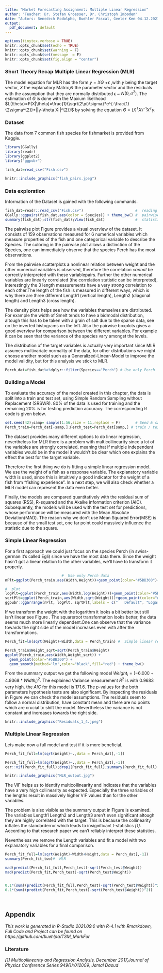 ```yaml
---
title: "Market Forecasting Assignment: Multiple Linear Regression"
author: "Teacher: Dr. Stefan Groesser, Dr. Christoph Imboden"
date: "Autors: Benedech Rodolpho, Buehler Pascal, Geeler Ken 04.12.2021"
output:
  pdf_document: default
---
```


```r
options(tinytex.verbose = TRUE)
knitr::opts_chunk$set(echo = TRUE)
knitr::opts_chunk$set(warning = F)
knitr::opts_chunk$set(message  = F)
knitr::opts_chunk$set(fig.align = "center")
```
###  Short Theory Recap Multiple Linear Regression (MLR)
The model equation for MLR has the form  $y=X\Theta$ +$\epsilon$ ,with $y$ being the target vector, $X$ the explanatory Matrix,$\Theta$ the parameter vector and the residuals with the assumption that they are normally distributed  $\epsilon$ ~  $N(0,\sigma^{2})$. The estimation of $\Theta$ is done with the Maxium likelihood  $L(\theta)=P(X|\theta)=\frac{1}{\sqrt(2\pi)\sigma}*e^{-\frac{1}{2\sigma^{2}}*||y-\theta X||^{2}}$ by solving the equation $\Theta=(X^{T}X)^{-1}X^{T}y$.

###  Dataset
The data from 7 common fish species for fishmarket is provided from Kaggle.

```r
library(GGally)
library(readr)
library(ggplot2)
library("ggpubr")

fish_dat=read_csv("Fish.csv")
```


```r
knitr::include_graphics("fish_pairs.jpeg")
```

\newpage


###  Data exploration

Information of the Dataset is gained with the following commands. 
```r
fish_dat=readr::read_csv("Fish.csv")                        #  reading as tibble
GGally::ggpairs(fish_dat,aes(color = Species)) + theme_bw() #  pairwise plot 
summary(fish_dat);str(fish_dat);View(fish_dat)              #  statistics and structure
``` 

The pairwise plot Figure \ref{fig:pairwise} provides a visual overview of the dataset. It consists of 159 observations measured for 6 numerical variables which measure properties of the fish and one categorical variable to describe the Species. The coloring in the pairwise plot allows a distinction of the Species, one can immediately observe that the species Perch has the most observations.

From the pairwise scatterplots  a nonlinear relation between weight and the other numerical variables is observed, therefore the correlation *cannot* be correctly interpreted with these variablepairs.
Further the other numerical variables are linearly correlated (the correlation statistic can be interpreted), interestingly the 3 length measurements have a very strong correlation to each other.The length of the fish is measured in different ways, which is why there are three different Length1 (vertical length), Length2 (diagonal length) and Length3 (cross length).

The density plots helps see how the variables themselves are distributed. For example the width of Smelt tends to have a bidmodal distribution, altough this has to be taken with a grain of salt due to the sparse data, see on the inverted histograms on the left. 
Also the pairwise boxplots gives a good overview for comparison between the different variables. For example it can be seen that the variance of the species vary amongst the levels.

The distribution of the target variables is actually very important since MLR assumes multivariate normality of the data, for other distributions we might choose another model such as a Generalized-Linear-Model to improve the model validity, but for this analysis we stick to MLR.

```r
Perch_dat=fish_dat%>%dplyr::filter(Species=="Perch") # Use only Perch 
```


###  Building a Model

To evaluate the accuracy of the model created in this chapter, the data is split into a train and test set,  using Simple Random Sampling without Replacement (SRSWR). 80% of the data is used for training and the remaining 20% is for testing prediction accuracy. The corresponding R code is given below.


```r
set.seed(42);samp= sample(1:56,size = 11,replace = F)       # Seed & sample size 80%
Perch_train=Perch_dat[-samp,];Perch_test=Perch_dat[samp,] # train / test sample
```

The dataset provides many different options to do linear regression, nevertheless for MLR there is a problem with multicollinearity since a lot of the variables are strongly correlated, meaning that if multiple independent variables would be in the model it wouldn't be clear which one explains the effect the best for the target variable.

Therefore the first thing we do is fitting a simple linear regression model. We use the weight of a fish as a response variable. The  explanatory variable width is used, since this is intuitively a good indicator for the weight of a fish from "fishing experience". In a next step, we will also check whether a MLR model can represent the data even better.

Finally, the models are compared quantitatively with the residual sum of squares (RSS), R-squared and the Akaike information criterion (AIC). Subsequently, the models will be used with the test set for predictions, whose performance  will be measured with the Mean Absolute Deviation(MAD). The reason why we don't use Mean Squared Error(MSE) is because of the small test set, one far point could massively influence the statistic due to the square.

###  Simple Linear Regression

For a first approach we could just focus on the species Perch (in swiss-german it's called Egli) since we have the most data there. Since  the weight hasn't got a linear relation to the other variables, we'll have to transform it properly.



```r
                          #  Use only Perch data
nPlt=ggplot(Perch_train,aes(Width,Weight))+geom_point(color="#5BB300")+ theme_bw()

#  plot 
logPlt=ggplot(Perch_train,aes(Width,log(Weight)))+geom_point(color="#5BB300")  + theme_bw()                  
sqrtPlt=ggplot(Perch_train,aes(Width,sqrt(Weight)))+geom_point(color="#5BB300")+ theme_bw()
ggpubr::ggarrange(nPlt, logPlt, sqrtPlt,labels = c("   Default", "Logarithm", "Square root"),ncol = 3, nrow = 1)
```

If we transform the weight with the logarithm it looks a bit better but still isn't linear see Figure \ref{fig:transformation}. The squareroot transformation looks better, the data seems much more linearly dependent.One can observe that the  variance towards the right side of the model increases even with after the transformations.

```r
Perch_fit=lm(sqrt(Weight)~Width,data = Perch_train) #  Simple linear regression model
``` 

```r
Perch_train$Weight_sqrt=sqrt(Perch_train$Weight)
ggplot(Perch_train,aes(Width,Weight_sqrt)) +
  geom_point(color="#5BB300") +
  geom_smooth(method='lm',color="black",fill="red") + theme_bw()
```

From the summary output we get the following model $Weight_{i}=(-6.000 + 4.9368 * Width_{i})^{2}$. The explained Variance measurement $R^{2}$ is with $0.9683$ very high. the $AIC$ for this model is $171.6$. The p-values for the both parameters hypothesis tests are also significant. By inspecting the residuals in Figure \ref{fig:resid_perch} we can check the model assumptions. The residuals seem to follow a normal distribution, have constant mean and there are no points which are crucial to shift the model. Nevertheless the variance is not constant and increases towards the right side. 

```r
knitr::include_graphics("Residuals_1_4.jpeg")
```

\newpage

###  Multiple Linear Regression

Lets make now a full model and test if it is more beneficial.


```r
Perch_fit_full=lm(sqrt(Weight)~.,data = Perch_dat[,-1])                #  MLR
```

```r
Perch_fit_full=lm(sqrt(Weight)~.,data = Perch_dat[,-1])                #  MLR
car::vif(Perch_fit_full);drop1(Perch_fit_full);summary(Perch_fit_full) #  VIF, drop1, output
```

```r
knitr::include_graphics("MLR_output.jpg")
```


The VIF helps us to identify multicollinearity and indicates that the variables have a very high collinearity as expected. Especially the three variables of the lengths result in massively higher VIF values than for the other variables.

The problem is also visible as the summary output in Figure \ref{fig:MLR_output} is examined. The variables Length1 Length2 and Length3 aren't even significant altough they are highly correlated with the target. This is because the collinearity inflates the standarderror which leads to insignificant t-statistics *[1]*. According to that research paper we can't reliably interpret these statistics. 

Nevertheless we remove the Length variables and fit a model with two explanatory variables for a final comparison.

```r
Perch_fit_full=lm(sqrt(Weight)~Width+Height,data = Perch_dat[,-1])       
summary(Perch_fit_two)#  MLR
```




```r
mad(predict(Perch_fit_full,Perch_test)-sqrt(Perch_test$Weight))            # 0.4947488
mad(predict(Perch_fit,Perch_test)-sqrt(Perch_test$Weight))                 # 0.4694862


0.1*(sum((predict(Perch_fit_full,Perch_test)-sqrt(Perch_test$Weight))^2))  # 1.045417   #exactly here is the problem with mse
0.1*(sum((predict(Perch_fit,Perch_test)-sqrt(Perch_test$Weight))^2))       # 1.539654

```


&nbsp;








## Appendix
*This work is generated in R-Studio 2021.09.0 with R-4.1 with Rmarkdown, Full Code and Project can be found on https://github.com/buehlpa/TSM_MarkFor*

### Literature

*[1] Multicollinearity and Regression Analysis,  December 2017,Journal of Physics Conference Series 949(1):012009, Jamal Daoud*